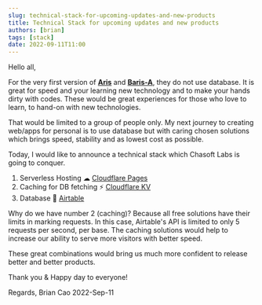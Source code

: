 ```yaml
---
slug: technical-stack-for-upcoming-updates-and-new-products
title: Technical Stack for upcoming updates and new products
authors: [brian]
tags: [stack]
date: 2022-09-11T11:00
---
```


Hello all,

For the very first version of **[Aris](http://store.chasoft.net/l/ari-elegant-and-powerful-serverless-website)** and **[Baris-A](http://store.chasoft.net/l/baris-a-serverless-template-for-personal-website)**, they do not use database. It is great for speed and your learning new technology and to make your hands dirty with codes. These would be great experiences for those who love to learn, to hand-on with new <!--truncate--> technologies.

That would be limited to a group of people only. My next journey to creating web/apps for personal is to use database but with caring chosen solutions which brings speed, stability and as lowest cost as possible.

Today, I would like to announce a technical stack which Chasoft Labs is going to conquer.

1. Serverless Hosting ☁ [Cloudflare Pages](https://pages.cloudflare.com/)
2. Caching for DB fetching ⚡ [Cloudflare KV](https://www.cloudflare.com/products/workers-kv/)
3. Database 💾 [Airtable](https://airtable.com/)

Why do we have number 2 (caching)? Because all free solutions have their limits in marking requests. In this case, Airtable's API is limited to only 5 requests per second, per base. The caching solutions would help to increase our ability to serve more visitors with better speed.

These great combinations would bring us much more confident to release better and better products.

Thank you & Happy day to everyone!

Regards,
Brian Cao
2022-Sep-11